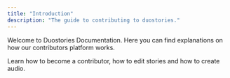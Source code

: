 ```yaml
---
title: "Introduction"
description: "The guide to contributing to duostories."
---
```


Welcome to Duostories Documentation. Here you can find explanations
on how our contributors platform works.

Learn how to become a contributor, how to edit stories and how to create audio.
